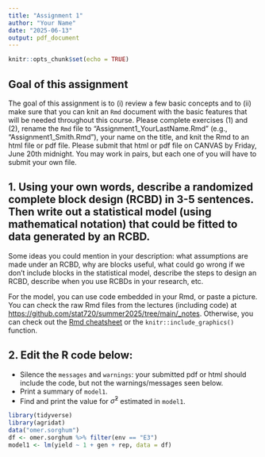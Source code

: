 ```yaml
---
title: "Assignment 1"
author: "Your Name"
date: "2025-06-13"
output: pdf_document
---
```


```r
knitr::opts_chunk$set(echo = TRUE)
```

## Goal of this assignment  

The goal of this assignment is to (i) review a few basic concepts and to (ii) make sure that you can knit an `Rmd` document with the basic features that will be needed throughout this course. 
Please complete exercises (1) and (2), rename the `Rmd` file to "Assignment1_YourLastName.Rmd" (e.g., "Assignment1_Smith.Rmd"), your name on the title, and knit the Rmd to an html file or pdf file. 
Please submit that html or pdf file on CANVAS by Friday, June 20th midnight. 
You may work in pairs, but each one of you will have to submit your own file. 

## 1. Using your own words, describe a randomized complete block design (RCBD) in 3-5 sentences. Then write out a statistical model (using mathematical notation) that could be fitted to data generated by an RCBD.   
Some ideas you could mention in your description: what assumptions are made under an RCBD, why are blocks useful, what could go wrong if we don't include blocks in the statistical model, describe the steps to design an RCBD, describe when you use RCBDs in your research, etc.  

For the model, you can use \LaTeX code embedded in your Rmd, or paste a picture. You can check the raw Rmd files from the lectures (including \LaTeX code) at [https://github.com/stat720/summer2025/tree/main/_notes](https://github.com/stat720/summer2025/tree/main/_notes). Otherwise, you can check out the [Rmd cheatsheet](https://rstudio.github.io/cheatsheets/html/rmarkdown.html) or the `knitr::include_graphics()` function. 

## 2. Edit the R code below:  

- Silence the `messages` and `warnings`: your submitted pdf or html should include the code, but not the warnings/messages seen below. 
- Print a summary of `model1`. 
- Find and print the value for $\hat\sigma^2$ estimated in `model1`. 

```r
library(tidyverse)
library(agridat)
data("omer.sorghum")
df <- omer.sorghum %>% filter(env == "E3")
model1 <- lm(yield ~ 1 + gen + rep, data = df)
```

